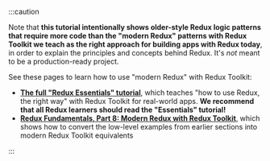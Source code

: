 :::caution

Note that **this tutorial intentionally shows older-style Redux logic patterns that require more code than the "modern Redux" patterns with Redux Toolkit we teach as the right approach for building apps with Redux today**, in order to explain the principles and concepts behind Redux. It's _not_ meant to be a production-ready project.

See these pages to learn how to use "modern Redux" with Redux Toolkit:

- [**The full "Redux Essentials" tutorial**](../tutorials/essentials/part-1-overview-concepts.md), which teaches "how to use Redux, the right way" with Redux Toolkit for real-world apps. **We recommend that all Redux learners should read the "Essentials" tutorial!**
- [**Redux Fundamentals, Part 8: Modern Redux with Redux Toolkit**](../tutorials/fundamentals/part-8-modern-redux.md), which shows how to convert the low-level examples from earlier sections into modern Redux Toolkit equivalents

:::
